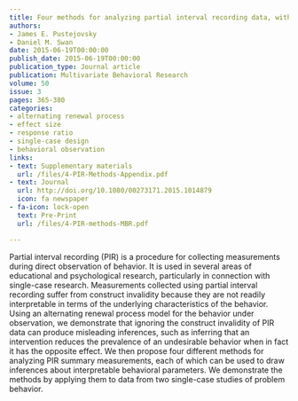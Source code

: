 ```yaml
---
title: Four methods for analyzing partial interval recording data, with application to single-case research
authors:
- James E. Pustejovsky
- Daniel M. Swan
date: 2015-06-19T00:00:00
publish_date: 2015-06-19T00:00:00
publication_type: Journal article
publication: Multivariate Behavioral Research
volume: 50 
issue: 3
pages: 365-380
categories:
- alternating renewal process
- effect size
- response ratio
- single-case design
- behavioral observation
links:
- text: Supplementary materials
  url: /files/4-PIR-Methods-Appendix.pdf
- text: Journal
  url: http://doi.org/10.1080/00273171.2015.1014879
  icon: fa newspaper
- fa-icon: lock-open
  text: Pre-Print
  url: /files/4-PIR-methods-MBR.pdf

---
```



Partial interval recording (PIR) is a procedure for collecting measurements during direct observation of behavior. It is used in several areas of educational and psychological research, particularly in connection with single-case research. Measurements collected using partial interval recording suffer from construct invalidity because they are not readily interpretable in terms of the underlying characteristics of the behavior. Using an alternating renewal process model for the behavior under observation, we demonstrate that ignoring the construct invalidity of PIR data can produce misleading inferences, such as inferring that an intervention reduces the prevalence of an undesirable behavior when in fact it has the opposite effect. We then propose four different methods for analyzing PIR summary measurements, each of which can be used to draw inferences about interpretable behavioral parameters. We demonstrate the methods by applying them to data from two single-case studies of problem behavior.

